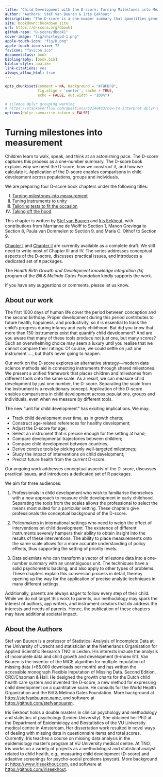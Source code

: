 ```yaml
--- 
title: "Child Development with the D-score: Turning Milestones into Measurement"
author: "Authors: Stef van Buuren & Iris Eekhout"
description: "The D-score is a one-number summary that quantifies generic development of children, closely modelled after body measurements like height and weight. This booklet is an accessible introduction to the D-score. The text illustrates the main concepts with real data collected on the Dutch Development Instrument for children aged 0-2 years."
site: bookdown::bookdown_site
url: https://d-score.org/dbook1
github-repo: "D-score/dbook1"
cover-image: "fig/shirleypd-1.png"
apple-touch-icon: "fig/D.png"
apple-touch-icon-size: 72
favicon: "favicon.ico"
documentclass: book
bibliography: [book.bib]
biblio-style: apalike
link-citations: yes
always_allow_html: true
---
```


```r
opts_chunk$set(comment = NA, background = "#FBFBFB",
               fig.align = 'center', cache = TRUE, 
               echo = FALSE, out.width = "100%")

# silence dplyr grouping warning
# https://stackoverflow.com/questions/62140483/how-to-interpret-dplyr-message-summarise-regrouping-output-by-x-override
options(dplyr.summarise.inform = FALSE)
```

# Turning milestones into measurement {-}

Children learn to walk, speak, and think at an astonishing pace. The D-score captures this process as a one-number summary. The D-score book explains why we need the D-score, how we construct it, and how we calculate it. Application of the D-score enables comparisons in child development across populations, groups and individuals.

We are preparing four D-score book chapters under the following titles:

I.	[Turning milestones into measurement](https://d-score.org/dbook1)
II.	[Tuning instruments to unity](https://d-score.org/dbook2)
III.	[Tailoring tests to fit the occasion](https://stefvanbuuren.name/dbook3)
IV.	[Taking off the hood](https://stefvanbuuren.name/dbook4)


This chapter is written by [Stef van Buuren](https://stefvanbuuren.name) and [Iris Eekhout](https://www.iriseekhout.com), with contributions from Marrianne de Wolff to Section 1, Manon Grevinga to Section 8, Paula van Dommelen to Section 9, and Maria C. Olthof to Section 9.

[Chapter I](https://d-score.org/dbook1) and [Chapter II](https://d-score.org/dbook2) are currently available as a complete draft. We still need to write most of Chapter III and IV. The series addresses conceptual aspects of the D-score, discusses practical issues, and introduces a dedicated set of `R` packages.

The *Health Birth Growth and Development knowledge integration (ki)* program of the *Bill & Melinda Gates Foundation* kindly supports the work.

If you have any suggestions or comments, please let us know.


## About our work {-}

The first 1000 days of human life cover the period between conception and the second birthday. Proper development during this period contributes to future health, happiness, and productivity, so it is essential to track the child's progress during infancy and early childhood. 
But did you know that more than 150 instruments exist that quantify child development? And are you aware that many of these tools produce not just one, but many scores? Such an overwhelming choice may seem a luxury until you realise that we cannot compare their ratings. Of course, we could settle on just one instrument ...., but that's never going to happen.

Our work on the D-score explores an alternative strategy—modern data science methods aid in connecting instruments through shared milestones. We present a unified framework that places children and milestones from different tools onto the same scale. As a result, we can measure child development by just one number, the D-score. Separating the scale from the instrument is a revolutionary concept. Application of the D-score enables comparisons in child development across populations, groups and individuals, even when we measure by different tools.

The new "unit for child development" has exciting implications. We may:

- Track child development over time, as in growth charts;
-	Construct age-related references for healthy development;
-	Adjust the D-score for age;
-	Select an instrument that is precise enough for the setting at hand; 
-	Compare developmental trajectories between children;
-	Compare child development between countries;
-	Derive concise tools by picking only well-targeted milestones;
-	Study the impact of interventions on child development;
-	Predict future health from the current D-score.

Our ongoing work addresses conceptual aspects of the D-score, discusses practical issues, and introduces a dedicated set of R packages.

We aim for three audiences:

1.	Professionals in child development who wish to familiarise themselves with a new approach to measure child development in early childhood.  Separating the tools from the scales allows the professional to select the means most suited for a particular setting. These chapters give professionals the conceptual background of the D-score.

2.	Policymakers in international settings who need to weigh the effect of interventions on child development. The existence of different instruments severely hampers their ability to obtain insight into the results of these interventions. The ability to place measurements onto the same scale allows for a more accurate understanding of policy effects, thus supporting the setting of priority levels.

3.	Data scientists who can transform a vector of milestone data into a one-number summary with an unambiguous unit. The techniques have a solid psychometric backing, and also apply to other types of problems. These chapters explain this conversion process in detail, thereby opening up the way for the application of precise analytic techniques in many different settings. 

Additionally, parents are always eager to follow every step of their child. While we do not target this work to parents, our methodology may spark the interest of authors, app writers, and instrument creators that do address the interests and needs of parents. Hence, the publication of these chapters may have additional societal impact.


## About the Authors {-}

Stef van Buuren is a professor of Statistical Analysis of Incomplete Data at the University of Utrecht and statistician at the Netherlands Organisation for Applied Scientific Research TNO in Leiden. His interests include the analysis of incomplete data and child growth and development (h-index 61). Van Buuren is the inventor of the MICE algorithm for multiple imputation of missing data (>85.000 downloads per month) and has written the accessible monograph Flexible Imputation of Missing Data. Second Edition, CRC/Chapman & Hall. He designed the growth charts for the Dutch child health care system and invented the D-score, a new method for expressing child development on a quantitative scale. He consults for the World Health Organization and the Bill & Melinda Gates Foundation. More background at [https://stefvanbuuren.name](https://stefvanbuuren.name), and software at [https://github.com/stefvanbuuren](https://github.com/stefvanbuuren).

Iris Eekhout holds a double masters in clinical psychology and methodology and statistics of psychology (Leiden University). She obtained her PhD at the Department of Epidemiology and Biostatistics of the VU University medical centre in Amsterdam. Her dissertation work resulted in novel ways of dealing with missing data in questionnaire items and total scores. Currently, Iris teaches a course on missing data analysis in the epidemiology master’s program at VU University medical centre. At TNO, Iris works on a variety of projects as a methodologist and statistical analyst related to child health, e.g., measuring child development (D-score) and adaptive screenings for psycho-social problems (psycat). More background at [https://www.iriseekhout.com](https://www.iriseekhout.com), and software at [https://github.com/iriseekhout](https://github.com/iriseekhout).
